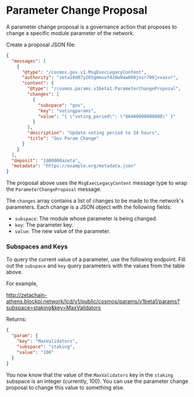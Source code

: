 
# Parameter Change Proposal

A parameter change proposal is a governance action that proposes to change a
specific module parameter of the network.

Create a proposal JSON file:

```json filename="proposal.json"
{
  "messages": [
    {
      "@type": "/cosmos.gov.v1.MsgExecLegacyContent",
      "authority": "zeta10d07y265gmmuvt4z0w9aw880jnsr700jvxasvr",
      "content": {
        "@type": "/cosmos.params.v1beta1.ParameterChangeProposal",
        "changes": [
          {
            "subspace": "gov",
            "key": "votingparams",
            "value": "{ \"voting_period\": \"86400000000000\" }"
          }
        ],
        "description": "Update voting period to 24 hours",
        "title": "Gov Param Change"
      }
    }
  ],
  "deposit": "1000000azeta",
  "metadata": "https://example.org/metadata.json"
}
```

The proposal above uses the `MsgExecLegacyContent` message type to wrap the
`ParameterChangeProposal` message.

The `changes` array contains a list of changes to be made to the network's
parameters. Each change is a JSON object with the following fields:

- `subspace`: The module whose parameter is being changed.
- `key`: The parameter key.
- `value`: The new value of the parameter.

### Subspaces and Keys

<SubspaceKeyTable />

To query the current value of a parameter, use the following endpoint. Fill
out the `subspace` and `key` query parameters with the values from the table
above.

For example,

http://zetachain-athens.blockpi.network/lcd/v1/public/cosmos/params/v1beta1/params?subspace=staking&key=MaxValidators

Returns:

```json
{
  "param": {
    "key": "MaxValidators",
    "subspace": "staking",
    "value": "100"
  }
}
```

You now know that the value of the `MaxValidators` key in the `staking` subspace
is an integer (currently, 100). You can use the parameter change proposal to
change this value to something else.
